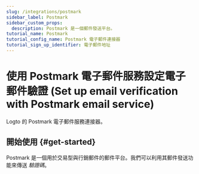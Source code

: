```yaml
---
slug: /integrations/postmark
sidebar_label: Postmark
sidebar_custom_props:
  description: Postmark 是一個郵件發送平台。
tutorial_name: Postmark
tutorial_config_name: Postmark 電子郵件連接器
tutorial_sign_up_identifier: 電子郵件地址
---
```




# 使用 Postmark 電子郵件服務設定電子郵件驗證 (Set up email verification with Postmark email service)

Logto 的 Postmark 電子郵件服務連接器。

<GuideTip />

## 開始使用 \{#get-started}

Postmark 是一個用於交易型與行銷郵件的郵件平台。我們可以利用其郵件發送功能來傳送 _驗證碼_。

<Integration />
